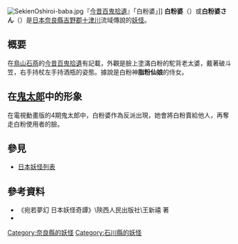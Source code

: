{{refimprove|time=2014-10-06T07:57:32+00:00}}
[[File:SekienOshiroi-baba.jpg|right]]『[[今昔百鬼拾遺|今昔百鬼拾遺]]』「白粉婆」]]
'''白粉婆'''（{{lang|ja|おしろいばばあ、おしろいばば}}）或'''白粉婆さん'''（{{lang|ja|おしろいばあさん}}）是[[日本|日本]][[奈良縣|奈良縣]][[吉野郡|吉野郡]][[十津川|十津川]]流域傳說的[[妖怪|妖怪]]。

== 概要 ==
在[[鳥山石燕|鳥山石燕]]的[[今昔百鬼拾遺|今昔百鬼拾遺]]有記載，外觀是臉上塗滿白粉的駝背老太婆，戴著破斗笠，右手持杖左手持酒瓶的姿態。據說是白粉神'''脂粉仙娘'''的侍女。

== 在[[鬼太郎|鬼太郎]]中的形象 ==
在電視動畫版的4期鬼太郎中，白粉婆作為反派出現，她會將白粉賣給他人，再奪走白粉使用者的臉。

==參見==
*[[日本妖怪列表|日本妖怪列表]]

== 參考資料 ==
*《宛若夢幻 日本妖怪奇譚》\陝西人民出版社\王新禧 著
*{{cite book|title=《幻獸事典》|author=草野巧}}

{{DEFAULTSORT:おしろいははあ}}
[[Category:奈良縣的妖怪|Category:奈良縣的妖怪]]
[[Category:石川縣的妖怪|Category:石川縣的妖怪]]